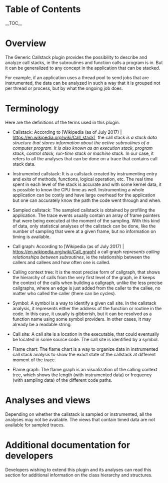 
= Table of Contents =

__TOC__

= Overview =

The Generic Callstack plugin provides the possibility to describe and analyze call stacks, ie the subroutines and function calls a program is in. But it can be generalized to any concept in the application that can be stacked.

For example, if an application uses a thread pool to send jobs that are instrumented, the data can be analyzed in such a way that it is grouped not per thread or process, but by what the ongoing job does.

= Terminology =

Here are the definitions of the terms used in this plugin.

* Callstack: According to [Wikipedia (as of July 2017) | https://en.wikipedia.org/wiki/Call_stack], the call stack ''is a stack data structure that stores information about the active subroutines of a computer program. It is also known as an execution stack, program stack, control stack, run-time stack or machine stack.'' In our case, it refers to all the analyses that can be done on a trace that contains call stack data.

* Instrumented callstack: It is a callstack created by instrumenting entry and exits of methods, functions, logical operation, etc. The real time spent in each level of the stack is accurate and with some kernel data, it is possible to know the CPU time as well. Instrumenting a whole application can be costly and have large overhead for the application but one can accurately know the path the code went through and when.

* Sampled callstack: The sampled callstack is obtained by profiling the application. The trace events usually contain an array of frame pointers that were being executed at the moment of the sampling. With this kind of data, only statistical analyses of the callstack can be done, like the number of sampling that were at a given frame, but no information on timing is available.

* Call graph: According to [Wikipedia (as of July 2017) | https://en.wikipedia.org/wiki/Call_graph] a call graph ''represents calling relationships between subroutines'', ie the relationship between the callers and callees and how often one is called.

* Calling context tree: It is the most precise form of callgraph, that shows the hierarchy of calls from the very first level of the graph, ie it keeps the context of the calls when building a callgraph, unlike the less precise callgraphs, where an edge is just added from the caller to the callee, no matter who called the caller (there can be cycles).

* Symbol: A symbol is a way to identify a given call site. In the callstack analysis, it represents either the address of the function or routine in the code. In this case, it usually is gibberish, but it can be resolved as a function name using some symbol providers. In other cases, it may already be a readable string.

* Call site: A call site is a location in the executable, that could eventually be located in some source code. The call site is identified by a symbol.

* Flame chart: The flame chart is a way to organize data in instrumented call stack analysis to show the exact state of the callstack at different moment of the trace.

* Flame graph: The flame graph is an visualization of the calling context tree, which shows the length (with instrumented data) or frequency (with sampling data) of the different code paths.

= Analyses and views =

Depending on whether the callstack is sampled or instrumented, all the analyses may not be available. The views that contain timed data are not available for sampled traces.

= Additional documentation for developers =

Developers wishing to extend this plugin and its analyses can read this section for additional information on the class hierarchy and structures.
